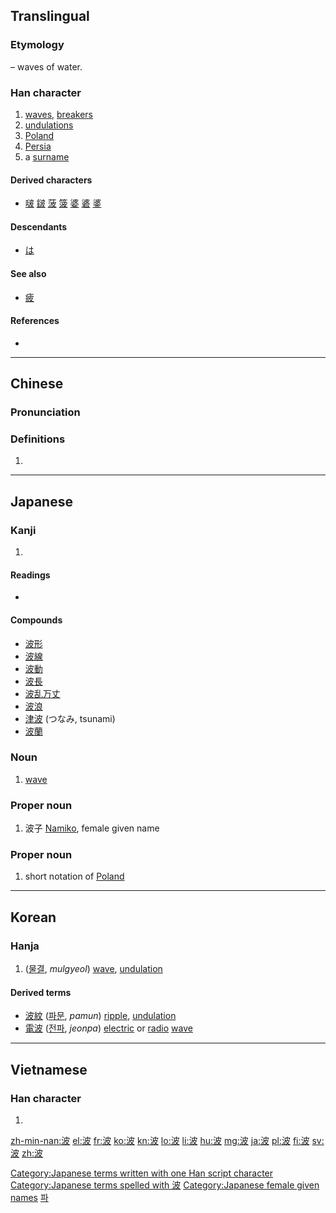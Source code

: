 ==Translingual==
===Etymology===
{{Han compound|水|alt1=氵|t1=water|皮|ls=psc|c1=s|c2=p}} – waves of water.

===Han character===
{{Han char|rn=85|rad=水|as=05|sn=8|four=3414<sub>7</sub>|canj=水木竹水 (EDHE)|ids=⿰[[氵]][[皮]]}}

# [[wave]]s, [[breaker]]s
# [[undulation]]s
# [[Poland]]
# [[Persia]]
# a [[surname]]

====Derived characters====
* [[啵]] [[𨨏]] [[菠]] [[箥]] [[婆]] [[碆]] [[錃]]

====Descendants====
* [[は]]

====See also====
* [[疲]] <!-- graphically similar -->

====References====
* {{Han ref|kx=0617.080|dkj=17308|dj=1012.060|hdz=31597.070|uh=6CE2|ud=27874|bh=AA69|bd=43625}}

----

==Chinese==
{{zh-forms}}

===Pronunciation===
{{zh-pron
|m=bō
|c=bo1
|h=pfs=
|md=
|mn=pho
|w=
|mc=y
|oc=y
|cat=n
}}

===Definitions===
{{zh-hanzi}}

# {{rfdef|lang=zh}}

----

==Japanese==

===Kanji===
{{ja-kanji|grade=3|rs=水05}}

# {{defn|lang=ja|sort=水05}}

====Readings====
* {{ja-readings|on=[[は]] (ha), [[ひ]] (hi)|kun=[[なみ]] (nami)}}

====Compounds====
* [[波形]]
* [[波線]]
* [[波動]]
* [[波長]]
* [[波乱万丈]]
* [[波浪]]
* [[津波]] (つなみ, tsunami)
* [[波蘭]]

===Noun===
{{ja-noun|k|hira=なみ|rom=nami}}

# [[wave]]

===Proper noun===
{{ja-noun|k|hira=なみ|rom=Nami}}
# 波子 [[Namiko]], female given name

===Proper noun===
{{ja-noun|k|hira=ぽ|rom=Po}}

# {{context|abbreviation|lang=ja}} short notation of [[Poland]]

[[Category:Japanese terms written with one Han script character]]
[[Category:Japanese terms spelled with 波]]
[[Category:Japanese female given names]]
----

==Korean==

===Hanja===
{{ko-hanja|hangeul=파|eumhun=|rv=pa|mr=p'a|y=pha}}

# ([[물결]], ''mulgyeol'') [[wave]], [[undulation]]

====Derived terms====
* [[波紋]] ([[파문]], ''pamun'') [[ripple]], [[undulation]]
* [[電波]] ([[전파]], ''jeonpa'') [[electric]] or [[radio]] [[wave]]

[[Category:Hanja readings|파]]

----

==Vietnamese==

===Han character===
{{vi-hantu|[[ba]], [[bể]], [[dương]]|rs=水05}}

# {{defn|lang=vi|sort=水05}}

[[zh-min-nan:波]]
[[el:波]]
[[fr:波]]
[[ko:波]]
[[kn:波]]
[[lo:波]]
[[li:波]]
[[hu:波]]
[[mg:波]]
[[ja:波]]
[[pl:波]]
[[fi:波]]
[[sv:波]]
[[zh:波]]